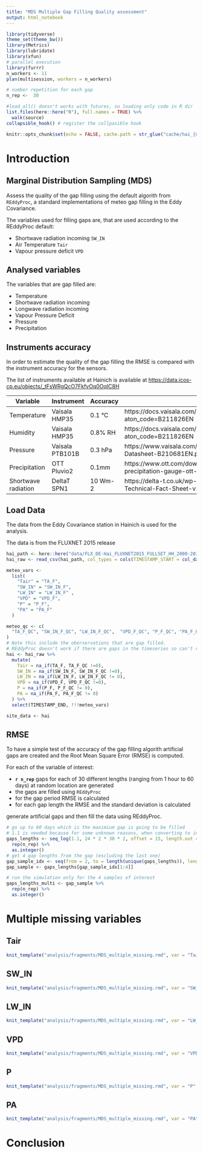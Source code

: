 ```yaml
---
title: "MDS Multiple Gap Filling Quality assessment"
output: html_notebook
---
```

```r
library(tidyverse)
theme_set(theme_bw())
library(Metrics)
library(lubridate)
library(xfun)
# parallel execution
library(furrr)
n_workers <- 11
plan(multisession, workers = n_workers)

# number repetition for each gap
n_rep <-  30

#load_all() doesn't works with futures, so loading only code in R dir
list.files(here::here("R"), full.names = TRUE) %>%
  walk(source)
collapsible_hook() # register the collpasible hook

knitr::opts_chunk$set(echo = FALSE, cache.path = str_glue("cache/hai_{n_rep}/"))
```

# Introduction

## Marginal Distribution Sampling (MDS)

Assess the quality of the gap filling using the default algorith from `REddyProc`, a standard implementations of meteo gap filling in the Eddy Covariance.

The variables used for filling gaps are, that are used according to the REddyProc default:

- Shortwave radiation incoming `SW_IN`
- Air Temperature `Tair`
- Vapour pressure deficit `VPD`

## Analysed variables

The variables that are gap filled are:

- Temperature
- Shortwave radiation incoming
- Longwave radiation incoming
- Vapour Pressure Deficit
- Pressure
- Precipitation


## Instruments accuracy

In order to estimate the quality of the gap filling the RMSE is compared with the instrument accuracy for the sensors.

The list of instruments available at Hainich is available at [https://data.icos-cp.eu/objects/_tFsWRgQcO7FkfvOq0OqIC8H](https://data.icos-cp.eu/objects/_tFsWRgQcO7FkfvOq0OqIC8H)

| Variable            | Instrument      | Accuracy | Reference                                                                                  |
|---------------------|-----------------|----------|--------------------------------------------------------------------------------------------|
| Temperature         | Vaisala HMP35   | 0.1 °C   | https://docs.vaisala.com/access/sources/ud/document?aton_code=B211826EN                    |
| Humidity            | Vaisala HMP35   | 0.8% RH  | https://docs.vaisala.com/access/sources/ud/document?aton_code=B211826EN                    |
| Pressure            | Vaisala PTB101B | 0.3 hPa  | https://www.vaisala.com/sites/default/files/documents/PTB110-Datasheet-B210681EN.pdf       |
| Precipitation       | OTT Pluvio2     | 0.1mm    | https://www.ott.com/download/leaflet-compact-weighing-precipitation-gauge-ott-pluvio2-s-1/ |
| Shortwave radiation | DeltaT SPN1     | 10 Wm-2  | https://delta-t.co.uk/wp-content/uploads/2016/10/SPN1-Technical-Fact-Sheet-v1.2_d_web.pdf  |


## Load Data

The data from the Eddy Covariance station in Hainich is used for the analysis.

The data is from the FLUXNET 2015 release

```r
hai_path <- here::here("data/FLX_DE-Hai_FLUXNET2015_FULLSET_HH_2000-2012_1-4.csv")
hai_raw <- read_csv(hai_path, col_types = cols(TIMESTAMP_START = col_datetime(format="%Y%m%d%H%M"), TIMESTAMP_END = col_datetime(format="%Y%m%d%H%M")), na = c("-9999", "-9999.99"))
```
```r
meteo_vars <-
  list(
    "Tair" = "TA_F",
    "SW_IN" = "SW_IN_F",
    "LW_IN" = "LW_IN_F" ,
    "VPD" = "VPD_F",
    "P" = "P_F",
    "PA" = "PA_F"
  )

meteo_qc <- c(
  "TA_F_QC", "SW_IN_F_QC", "LW_IN_F_QC",  "VPD_F_QC", "P_F_QC", "PA_F_QC"
)
# Note this include the oberservations that are gap filled.
# REddyProc doesn't work if there are gaps in the timeseries so can't remove them from the dataset
hai <- hai_raw %>%
  mutate(
    Tair = na_if(TA_F, TA_F_QC !=0),
    SW_IN = na_if(SW_IN_F, SW_IN_F_QC !=0),
    LW_IN = na_if(LW_IN_F, LW_IN_F_QC != 0),
    VPD = na_if(VPD_F, VPD_F_QC !=0),
    P = na_if(P_F, P_F_QC != 0),
    PA = na_if(PA_F, PA_F_QC != 0)
  ) %>%
  select(TIMESTAMP_END, !!!meteo_vars)

site_data <- hai
```

## RMSE

To have a simple test of the accuracy of the gap filling algorith artificial gaps are created and the Root Mean Square Error (RMSE) is computed.

For each of the variable of interest:

 - **`r n_rep`** gaps for each of 30 different lengths (ranging from 1 hour to 60 days) at random location are generated
 - the gaps are filled using `REddyProc`
 - for the gap period RMSE is calculated
 - for each gap length the RMSE and the standard deviation is calculated

generate artificial gaps and then fill the data using REddyProc.
```r
# go up to 60 days which is the maximium gap is going to be filled
# 1.1 is needed because for some unknown reasons, when converting to interger 1 becomes 0 (maybe some floating point related issue)
gaps_lengths <- seq_log(1.1, 24 * 2 * 30 * 2, offset = 15, length.out = 30) %>%
  rep(n_rep) %>%
  as.integer()
# get 4 gap lengths from the gap (escluding the last one)
gap_sample_idx <- seq(from = 2, to = length(unique(gaps_lengths)), length.out = 5) %>% as.integer()
gap_sample <- gaps_lengths[gap_sample_idx[1:4]]
```
```r
# run the simulation only for the 4 samples of interest
gaps_lengths_multi <- gap_sample %>%
  rep(n_rep) %>%
  as.integer()
```




# Multiple missing variables




## Tair




```r
knit_template("analysis/fragments/MDS_multiple_missing.rmd", var = "Tair", unit="°C")
```

## SW_IN



```r
knit_template("analysis/fragments/MDS_multiple_missing.rmd", var = "SW_IN", unit="W m-2")
```

## LW_IN

```r
knit_template("analysis/fragments/MDS_multiple_missing.rmd", var = "LW_IN", unit="W m-2")
```


## VPD



```r
knit_template("analysis/fragments/MDS_multiple_missing.rmd", var = "VPD", unit="hPa")
```

## P



```r
knit_template("analysis/fragments/MDS_multiple_missing.rmd", var = "P", unit="mm")
```


## PA


```r
knit_template("analysis/fragments/MDS_multiple_missing.rmd", var = "PA", unit="hPa")
```


# Conclusion


